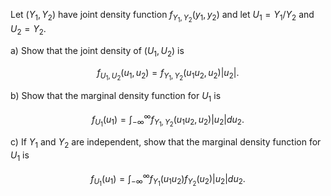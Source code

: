 Let $(Y_1, Y_2)$ have joint density function $f_{Y_1, Y_2}(y_1, y_2)$ and let $U_1 = Y_1 / Y_2$ and $U_2 = Y_2$.

a) Show that the joint density of $(U_1, U_2)$ is

$$
f_{U_1, U_2}(u_1, u_2) = f_{Y_1, Y_2}(u_1 u_2, u_2) |u_2|.
$$

b) Show that the marginal density function for $U_1$ is

$$
f_{U_1}(u_1) = \int_{-\infty}^{\infty} f_{Y_1, Y_2}(u_1 u_2, u_2) |u_2| du_2.
$$

c) If $Y_1$ and $Y_2$ are independent, show that the marginal density function for $U_1$ is

$$
f_{U_1}(u_1) = \int_{-\infty}^{\infty} f_{Y_1}(u_1 u_2) f_{Y_2}(u_2) |u_2| du_2.
$$
